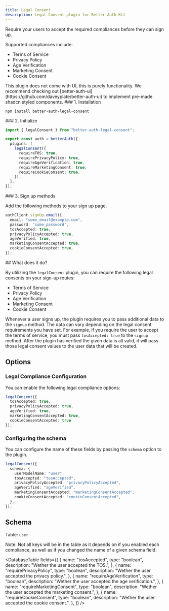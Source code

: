 ```yaml
---
title: Legal Consent
description: Legal Consent plugin for Better Auth Kit
---
```


Require your users to accept the required compliances before they can sign up.

Supported compliances include:

- Terms of Service
- Privacy Policy
- Age Verification
- Marketing Consent
- Cookie Consent

<Callout type="warn">
    This plugin does not come with UI, this is purely functionality.
    We recommend checking out [better-auth-ui](https://github.com/daveyplate/better-auth-ui) to implement pre-made shadcn styled components.
</Callout>

<Steps>

<Step>
### 1. Installation

```package-install
npm install better-auth-legal-consent
```
</Step>

<Step>
### 2. Initialize

```ts title="auth.ts"
import { legalConsent } from "better-auth-legal-consent";

export const auth = betterAuth({
  plugins: [
    legalConsent({
      requireTOS: true,
      requirePrivacyPolicy: true,
      requireAgeVerification: true,
      requireMarketingConsent: true,
      requireCookieConsent: true,
    }),
  ],
});
```
</Step>

<Step>
### 3. Sign up methods

Add the following methods to your sign up page.

```ts title="sign-up.tsx"
authClient.signUp.email({
  email: "some_email@example.com",
  password: "some_password",
  tosAccepted: true,
  privacyPolicyAccepted: true,
  ageVerified: true,
  marketingConsentAccepted: true,
  cookieConsentAccepted: true,
});
```
</Step>

</Steps>


<Comprehensive>
## What does it do?

By utilizing the `legalConsent` plugin, you can require the following legal consents on your sign-up routes:

- Terms of Service
- Privacy Policy
- Age Verification
- Marketing Consent
- Cookie Consent

Whenever a user signs up, the plugin requires you to pass additional data to the `signup` method.
The data can vary depending on the legal consent requirements you have set.
For example, if you require the user to accept the terms of service, you must pass `tosAccepted: true` to the `signup` method.
After the plugin has verified the given data is all valid, it will pass those legal consent values to the user data that will be created.
</Comprehensive>

## Options

### Legal Compliance Configuration

You can enable the following legal compliance options:

```ts
legalConsent({
  tosAccepted: true,
  privacyPolicyAccepted: true,
  ageVerified: true,
  marketingConsentAccepted: true,
  cookieConsentAccepted: true
});
```

### Configuring the schema

You can configure the name of these fields by passing the `schema` option to the plugin.

```ts
legalConsent({
  schema: {
    userModelName: "user",
    tosAccepted: "tosAccepted",
    privacyPolicyAccepted: "privacyPolicyAccepted",
    ageVerified: "ageVerified",
    marketingConsentAccepted: "marketingConsentAccepted",
    cookieConsentAccepted: "cookieConsentAccepted",
  },
});
```


## Schema

Table: `user`


<Callout type="warn">
Note: Not all keys will be in the table as it depends on if you enabled each compliance, as well as if you changed the name of a given schema field.
</Callout>

<DatabaseTable
  fields={[
    {
      name: "tosAccepted",
      type: "boolean",
      description: "Wether the user accepted the TOS.",
    },
    {
      name: "requirePrivacyPolicy",
      type: "boolean",
      description:
        "Wether the user accepted the privacy policy.",
    },
    {
      name: "requireAgeVerification",
      type: "boolean",
      description: "Wether the user accepted the age verification.",
    },
    {
      name: "requireMarketingConsent",
      type: "boolean",
      description: "Wether the user accepted the marketing consent.",
    },
    {
      name: "requireCookieConsent",
      type: "boolean",
      description: "Wether the user accepted the cookie consent.",
    },
  ]}
/>
